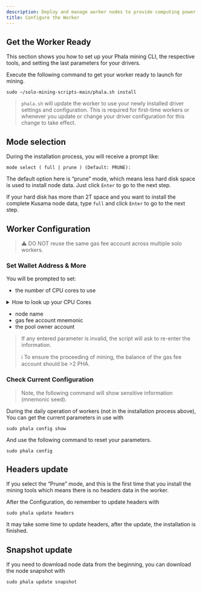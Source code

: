 ```yaml
---
description: Deploy and manage worker nodes to provide computing power on Phala Network.
title: Configure the Worker
---
```



## Get the Worker Ready <a href="#get-the-worker-ready" id="get-the-worker-ready"></a>

This section shows you how to set up your Phala mining CLI, the respective tools, and setting the last parameters for your drivers.

Execute the following command to get your worker ready to launch for mining.

```
sudo ~/solo-mining-scripts-main/phala.sh install
```

> `phala.sh` will update the worker to use your newly installed driver settings and configuration. This is required for first-time workers or whenever you update or change your driver configuration for this change to take effect.

## Mode selection <a href="#mode-selection" id="mode-selection"></a>

During the installation process, you will receive a prompt like:

`mode select ( full | prune ) (Default: PRUNE):`

The default option here is “prune” mode, which means less hard disk space is used to install node data. Just click `Enter` to go to the next step.

If your hard disk has more than 2T space and you want to install the complete Kusama node data, type `full` and click `Enter` to go to the next step.

## Worker Configuration <a href="#worker-configuration" id="worker-configuration"></a>

> ⚠️ DO NOT reuse the same gas fee account across multiple solo workers.

### Set Wallet Address & More <a href="#set-wallet-address--more" id="set-wallet-address--more"></a>

You will be prompted to set:

* the number of CPU cores to use

<details>

<summary>How to look up your CPU Cores</summary>

If you do not know your CPUs utilizable cores, you may look them up by executing the following command:

```
lscpu | grep -E '^Thread|^Core|^Socket|^CPU\('
```

</details>

* node name
* gas fee account mnemonic
* the pool owner account

> If any entered parameter is invalid, the script will ask to re-enter the information.
>
> ℹ To ensure the proceeding of mining, the balance of the gas fee account should be >2 PHA.

### Check Current Configuration <a href="#check-current-configuration" id="check-current-configuration"></a>

> Note, the following command will show sensitive information (mnemonic seed).

During the daily operation of workers (not in the installation process above), You can get the current parameters in use with

```
sudo phala config show
```

And use the following command to reset your parameters.

```
sudo phala config
```

## Headers update

If you select the “Prune” mode, and this is the first time that you install the mining tools which means there is no headers data in the worker.

After the Configuration, do remember to update headers with

```
sudo phala update headers
```

It may take some time to update headers, after the update, the installation is finished.

## Snapshot update <a href="#snapshot-update" id="snapshot-update"></a>

If you need to download node data from the beginning, you can download the node snapshot with

```
sudo phala update snapshot
```
